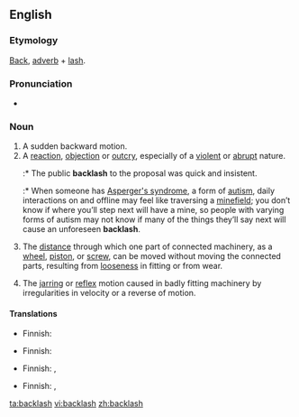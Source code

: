 {{wikipedia|dab=backlash (disambiguation)|backlash}}
==English==

===Etymology===
[[Back]], [[adverb]] + [[lash]].

===Pronunciation===
<!--This needs attention from someone who knows what they're doing :\Back"lash`\-->
*{{audio|en-us-backlash.ogg|Audio (US)}}

===Noun===
{{en-noun|es}}

# A sudden backward motion.
# A [[reaction]], [[objection]] or [[outcry]], especially of a [[violent]] or [[abrupt]] nature.
#:* The public '''backlash''' to the proposal was quick and insistent.
#:* When someone has [[Asperger's syndrome]], a form of [[autism]], daily interactions on and offline may feel like traversing a [[minefield]]; you don’t know if where you’ll step next will have a mine, so people with varying forms of autism may not know if many of the things they’ll say next will cause an unforeseen '''backlash'''.
# {{context|mechanical}} The [[distance]] through which one part of connected machinery, as a [[wheel]], [[piston]], or [[screw]], can be moved without moving the connected parts, resulting from [[loose]]ness in fitting or from wear.
# The [[jarring]] or [[reflex]] motion caused in badly fitting machinery by irregularities in velocity or a reverse of motion.

====Translations====
{{trans-top|sudden backward motion}}
* Finnish: {{t|fi|takapotku}}
{{trans-mid}}
{{trans-bottom}}

{{trans-top|violent or abrubt reaction}}
* Finnish: {{t-|fi|vastaisku}}
{{trans-mid}}
{{trans-bottom}}

{{trans-top|mechanical: distance of free movement between connected parts}}
* Finnish: {{t|fi|välys}}, {{t|fi|klappi}}
{{trans-mid}}
{{trans-bottom}}

{{trans-top|jarring motion in badly fitting machinery}}
* Finnish: {{t|fi|välys}}, {{t|fi|klappi}}
{{trans-mid}}
{{trans-bottom}}

[[ta:backlash]]
[[vi:backlash]]
[[zh:backlash]]